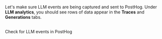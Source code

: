 <Step checkpoint title="Verify traces and generations" subtitle="Confirm LLM events are being sent to PostHog">

Let's make sure LLM events are being captured and sent to PostHog. Under **LLM analytics**, you should see rows of data appear in the **Traces** and **Generations** tabs.

<br/>
<ProductScreenshot
    imageLight="https://res.cloudinary.com/dmukukwp6/image/upload/SCR_20250807_syne_ecd0801880.png"
    imageDark="https://res.cloudinary.com/dmukukwp6/image/upload/SCR_20250807_syjm_5baab36590.png"
    alt="LLM generations in PostHog"
    classes="rounded"
    className="mt-10"
    padding={false}
/>

<OSButton variant="secondary" asLink className="my-2" size="sm" to="https://app.posthog.com/llm-analytics/generations" external>
  Check for LLM events in PostHog
</OSButton>

</Step>